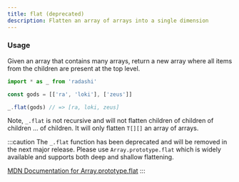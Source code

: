 ```yaml
---
title: flat (deprecated)
description: Flatten an array of arrays into a single dimension
---
```


### Usage

Given an array that contains many arrays, return a new array where all items from the children are present at the top level.

```ts
import * as _ from 'radashi'

const gods = [['ra', 'loki'], ['zeus']]

_.flat(gods) // => [ra, loki, zeus]
```

Note, `_.flat` is not recursive and will not flatten children of children of children ... of children. It will only flatten `T[][]` an array of arrays.

:::caution
The `_.flat` function has been deprecated and will be removed in the next major release. Please use `Array.prototype.flat` which is widely available and supports both deep and shallow flattening.

[MDN Documentation for Array.prototype.flat](https://developer.mozilla.org/en-US/docs/Web/JavaScript/Reference/Global_Objects/Array/flat)
:::
